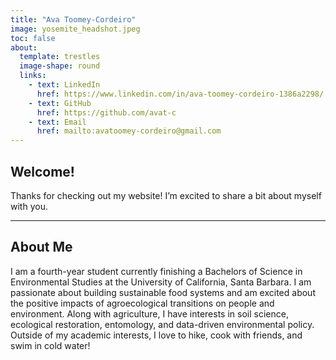 ```yaml
---
title: "Ava Toomey-Cordeiro"
image: yosemite_headshot.jpeg
toc: false
about: 
  template: trestles
  image-shape: round
  links:
    - text: LinkedIn
      href: https://www.linkedin.com/in/ava-toomey-cordeiro-1386a2298/
    - text: GitHub
      href: https://github.com/avat-c
    - text: Email
      href: mailto:avatoomey-cordeiro@gmail.com
---
```


## Welcome!

Thanks for checking out my website! I'm excited to share a bit about myself with you.

------------------------------------------------------------------------

## About Me 

I am a fourth-year student currently finishing a Bachelors of Science in Environmental Studies at the University of California, Santa Barbara. I am passionate about building sustainable food systems and am excited about the positive impacts of agroecological transitions on people and environment. Along with agriculture, I have interests in soil science, ecological restoration, entomology, and data-driven environmental policy. Outside of my academic interests, I love to hike, cook with friends, and swim in cold water!
